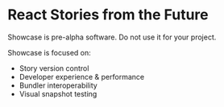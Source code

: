 
# React Stories from the Future

<Callout type="warning" emoji="⚠️">
  Showcase is pre-alpha software. Do not use it for your project.
</Callout>

Showcase is focused on:

- Story version control
- Developer experience & performance
- Bundler interoperability
- Visual snapshot testing
